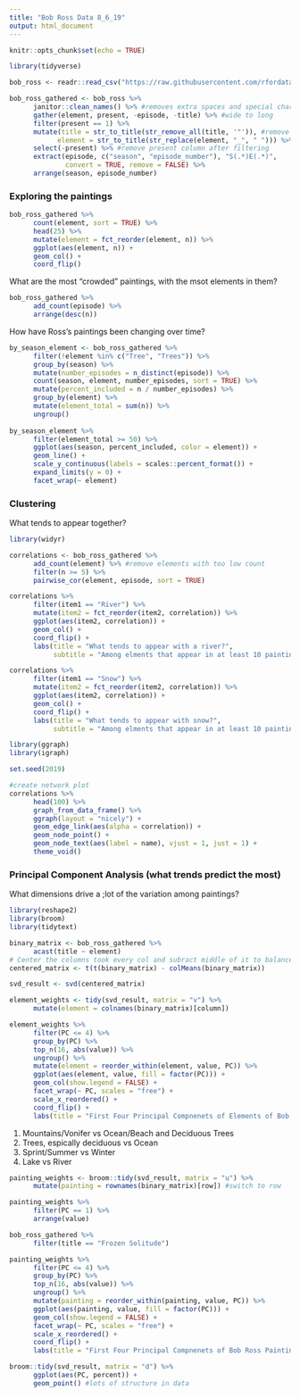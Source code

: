 ```yaml
---
title: "Bob Ross Data 8_6_19"
output: html_document
---
```


```r
knitr::opts_chunk$set(echo = TRUE)
```

```r
library(tidyverse)

bob_ross <- readr::read_csv("https://raw.githubusercontent.com/rfordatascience/tidytuesday/master/data/2019/2019-08-06/bob-ross.csv")
```

```r
bob_ross_gathered <- bob_ross %>%
      janitor::clean_names() %>% #removes extra spaces and special char
      gather(element, present, -episode, -title) %>% #wide to long
      filter(present == 1) %>%
      mutate(title = str_to_title(str_remove_all(title, '"')), #remove quotes
            element = str_to_title(str_replace(element, "_", " "))) %>%
      select(-present) %>% #remove present column after filtering
      extract(episode, c("season", "episode_number"), "S(.*)E(.*)", 
              convert = TRUE, remove = FALSE) %>%
      arrange(season, episode_number)
```

### Exploring the paintings

```r
bob_ross_gathered %>%
      count(element, sort = TRUE) %>%
      head(25) %>%
      mutate(element = fct_reorder(element, n)) %>%
      ggplot(aes(element, n)) + 
      geom_col() + 
      coord_flip()
```

What are the most "crowded" paintings, with the msot elements in them?

```r
bob_ross_gathered %>%
      add_count(episode) %>%
      arrange(desc(n))
```

How have Ross's paintings been changing over time?

```r
by_season_element <- bob_ross_gathered %>%
      filter(!element %in% c("Tree", "Trees")) %>%
      group_by(season) %>%
      mutate(number_episodes = n_distinct(episode)) %>%
      count(season, element, number_episodes, sort = TRUE) %>%
      mutate(percent_included = n / number_episodes) %>%
      group_by(element) %>%
      mutate(element_total = sum(n)) %>%
      ungroup()
      
by_season_element %>%
      filter(element_total >= 50) %>%
      ggplot(aes(season, percent_included, color = element)) + 
      geom_line() + 
      scale_y_continuous(labels = scales::percent_format()) +
      expand_limits(y = 0) + 
      facet_wrap(~ element)
```
### Clustering

What tends to appear together?

```r
library(widyr)

correlations <- bob_ross_gathered %>%
      add_count(element) %>% #remove elements with too low count
      filter(n >= 5) %>%
      pairwise_cor(element, episode, sort = TRUE)

correlations %>%
      filter(item1 == "River") %>%
      mutate(item2 = fct_reorder(item2, correlation)) %>%
      ggplot(aes(item2, correlation)) + 
      geom_col() + 
      coord_flip() + 
      labs(title = "What tends to appear with a river?", 
           subtitle = "Among elments that appear in at least 10 paintings")

correlations %>%
      filter(item1 == "Snow") %>%
      mutate(item2 = fct_reorder(item2, correlation)) %>%
      ggplot(aes(item2, correlation)) + 
      geom_col() + 
      coord_flip() + 
      labs(title = "What tends to appear with snow?", 
           subtitle = "Among elments that appear in at least 10 paintings")
```

```r
library(ggraph)
library(igraph)

set.seed(2019)

#create network plot
correlations %>%
      head(100) %>%
      graph_from_data_frame() %>%
      ggraph(layout = "nicely") + 
      geom_edge_link(aes(alpha = correlation)) + 
      geom_node_point() + 
      geom_node_text(aes(label = name), vjust = 1, just = 1) +
      theme_void()
```
### Principal Component Analysis (what trends predict the most)

What dimensions drive a ;lot of the variation among paintings?

```r
library(reshape2)
library(broom)
library(tidytext)

binary_matrix <- bob_ross_gathered %>%
      acast(title ~ element)
# Center the columns took every col and subract middle of it to balance them (37 min mark)
centered_matrix <- t(t(binary_matrix) - colMeans(binary_matrix))

svd_result <- svd(centered_matrix) 

element_weights <- tidy(svd_result, matrix = "v") %>%
      mutate(element = colnames(binary_matrix)[column])

element_weights %>%
      filter(PC <= 4) %>%
      group_by(PC) %>%
      top_n(16, abs(value)) %>%
      ungroup() %>%
      mutate(element = reorder_within(element, value, PC)) %>%
      ggplot(aes(element, value, fill = factor(PC))) + 
      geom_col(show.legend = FALSE) + 
      facet_wrap(~ PC, scales = "free") + 
      scale_x_reordered() + 
      coord_flip() + 
      labs(title = "First Four Principal Compnenets of Elements of Bob Ross Paintings")
```
1. Mountains/Vonifer vs Ocean/Beach and Deciduous Trees
2. Trees, espically deciduous vs Ocean
3. Sprint/Summer vs Winter
4. Lake vs River

```r
painting_weights <- broom::tidy(svd_result, matrix = "u") %>%
      mutate(painting = rownames(binary_matrix)[row]) #switch to row
```

```r
painting_weights %>%
      filter(PC == 1) %>%
      arrange(value)

bob_ross_gathered %>%
      filter(title == "Frozen Solitude")

painting_weights %>%
      filter(PC <= 4) %>%
      group_by(PC) %>%
      top_n(16, abs(value)) %>%
      ungroup() %>%
      mutate(painting = reorder_within(painting, value, PC)) %>%
      ggplot(aes(painting, value, fill = factor(PC))) + 
      geom_col(show.legend = FALSE) + 
      facet_wrap(~ PC, scales = "free") + 
      scale_x_reordered() + 
      coord_flip() + 
      labs(title = "First Four Principal Compnenets of Bob Ross Paintings")
```

```r
broom::tidy(svd_result, matrix = "d") %>%
      ggplot(aes(PC, percent)) + 
      geom_point() #lots of structure in data
```

